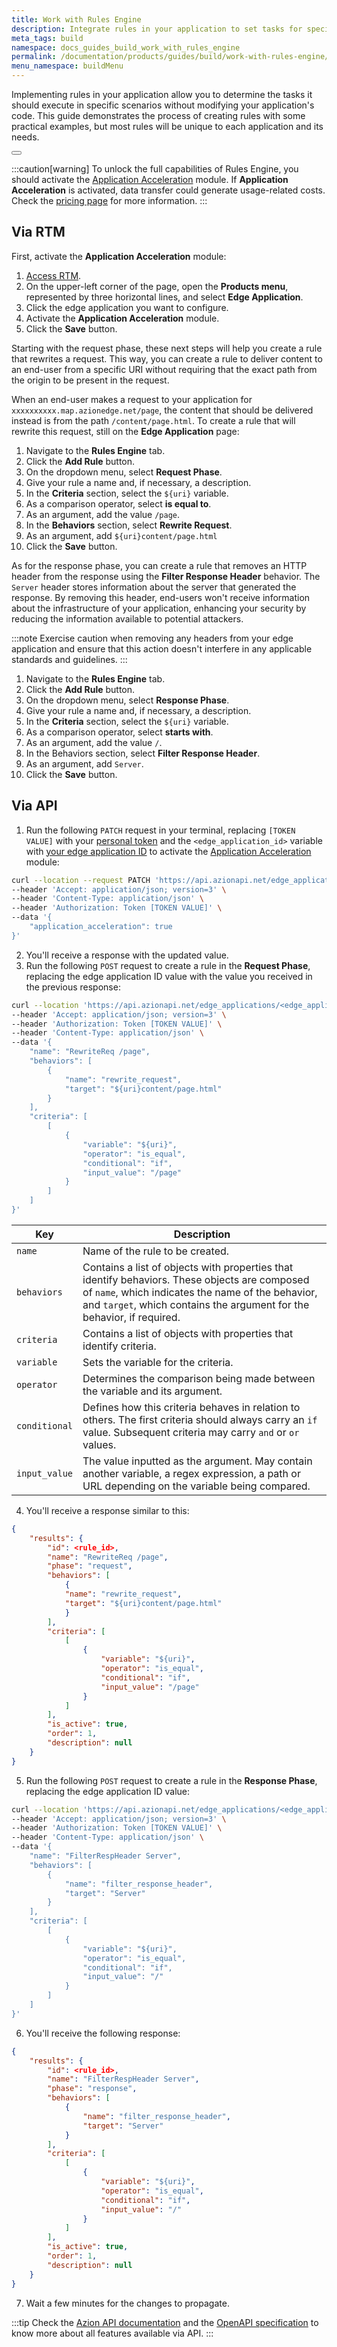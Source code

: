 ```yaml
---
title: Work with Rules Engine
description: Integrate rules in your application to set tasks for specific scenarios without changing your existing code. 
meta_tags: build
namespace: docs_guides_build_work_with_rules_engine
permalink: /documentation/products/guides/build/work-with-rules-engine/
menu_namespace: buildMenu
---
```



Implementing rules in your application allow you to determine the tasks it should execute in specific scenarios without modifying your application's code. This guide demonstrates the process of creating rules with some practical examples, but most rules will be unique to each application and its needs.

<Button href="/en/documentation/products/edge-application/rules-engine/" variant="secondary" text="Go to Rules Engine documentation"></Button>

:::caution[warning]
To unlock the full capabilities of Rules Engine, you should activate the [Application Acceleration](/en/documentation/products/edge-application/application-acceleration/) module. If **Application Acceleration** is activated, data transfer could generate usage-related costs. Check the [pricing page](https://www.azion.com/en/pricing/) for more information.
:::

## Via RTM

First, activate the **Application Acceleration** module:

1. [Access RTM](https://manager.azion.com).
2. On the upper-left corner of the page, open the **Products menu**, represented by three horizontal lines, and select **Edge Application**.
3. Click the edge application you want to configure. 
4. Activate the **Application Acceleration** module.
5. Click the **Save** button.

Starting with the request phase, these next steps will help you create a rule that rewrites a request. This way, you can create a rule to deliver content to an end-user from a specific URI without requiring that the exact path from the origin to be present in the request.

When an end-user makes a request to your application for `xxxxxxxxxx.map.azionedge.net/page`, the content that should be delivered instead is from the path `/content/page.html`. To create a rule that will rewrite this request, still on the **Edge Application** page:

1. Navigate to the **Rules Engine** tab.
2. Click the **Add Rule** button.
3. On the dropdown menu, select **Request Phase**.
4. Give your rule a name and, if necessary, a description.
5. In the **Criteria** section, select the `${uri}` variable.
6. As a comparison operator, select **is equal to**.
7. As an argument, add the value `/page`.
8. In the **Behaviors** section, select **Rewrite Request**.
9. As an argument, add `${uri}content/page.html`
10. Click the **Save** button.

As for the response phase, you can create a rule that removes an HTTP header from the response using the **Filter Response Header** behavior. The `Server` header stores information about the server that generated the response. By removing this header, end-users won't receive information about the infrastructure of your application, enhancing your security by reducing the information available to potential attackers.

:::note
Exercise caution when removing any headers from your edge application and ensure that this action doesn't interfere in any applicable standards and guidelines.
:::

1. Navigate to the **Rules Engine** tab.
2. Click the **Add Rule** button.
3. On the dropdown menu, select **Response Phase**.
4. Give your rule a name and, if necessary, a description.
5. In the **Criteria** section, select the `${uri}` variable.
6. As a comparison operator, select **starts with**.
7. As an argument, add the value `/`.
8. In the Behaviors section, select **Filter Response Header**.
9. As an argument, add `Server`.
10. Click the **Save** button.

## Via API

1. Run the following `PATCH` request in your terminal, replacing `[TOKEN VALUE]` with your [personal token](/en/documentation/products/guides/personal-tokens/) and the `<edge_application_id>` variable with [your edge application ID](/en/documentation/products/guides/build/configure-main-settings/) to activate the [Application Acceleration](/en/documentation/products/edge-application/application-acceleration/) module:

```bash
curl --location --request PATCH 'https://api.azionapi.net/edge_applications/<edge_application_id>' \
--header 'Accept: application/json; version=3' \
--header 'Content-Type: application/json' \
--header 'Authorization: Token [TOKEN VALUE]' \
--data '{
    "application_acceleration": true
}'
```

2. You'll receive a response with the updated value.
3. Run the following `POST` request to create a rule in the **Request Phase**, replacing the edge application ID value with the value you received in the previous response:

```bash
curl --location 'https://api.azionapi.net/edge_applications/<edge_application_id>/rules_engine/request/rules' \
--header 'Accept: application/json; version=3' \
--header 'Authorization: Token [TOKEN VALUE]' \
--header 'Content-Type: application/json' \
--data '{
    "name": "RewriteReq /page",
    "behaviors": [
        {
            "name": "rewrite_request",
            "target": "${uri}content/page.html"
        }
    ],
    "criteria": [
        [
            {
                "variable": "${uri}",
                "operator": "is_equal",
                "conditional": "if",
                "input_value": "/page"
            }
        ]
    ]
}'
```

  | Key | Description |
  | --- | --- |
  | `name` | Name of the rule to be created. |
  | `behaviors` | Contains a list of objects with properties that identify behaviors. These objects are composed of `name`, which indicates the name of the behavior, and `target`, which contains the argument for the behavior, if required. |
  | `criteria` | Contains a list of objects with properties that identify criteria.  |
  | `variable` | Sets the variable for the criteria. |
  | `operator` | Determines the comparison being made between the variable and its argument. |
  | `conditional` | Defines how this criteria behaves in relation to others. The first criteria should always carry an `if` value. Subsequent criteria may carry `and` or `or` values. |
  | `input_value` | The value inputted as the argument. May contain another variable, a regex expression, a path or URL depending on the variable being compared. |

4. You'll receive a response similar to this:

```json
{
    "results": {
        "id": <rule_id>,
        "name": "RewriteReq /page",
        "phase": "request",
        "behaviors": [
            {
            "name": "rewrite_request",
            "target": "${uri}content/page.html"
            }
        ],
        "criteria": [
            [
                {
                    "variable": "${uri}",
                    "operator": "is_equal",
                    "conditional": "if",
                    "input_value": "/page"
                }
            ]
        ],
        "is_active": true,
        "order": 1,
        "description": null
    }
}
```

5. Run the following `POST` request to create a rule in the **Response Phase**, replacing the edge application ID value:

```bash
curl --location 'https://api.azionapi.net/edge_applications/<edge_application_id>/rules_engine/response/rules' \
--header 'Accept: application/json; version=3' \
--header 'Authorization: Token [TOKEN VALUE]' \
--header 'Content-Type: application/json' \
--data '{
    "name": "FilterRespHeader Server",
    "behaviors": [
        {
            "name": "filter_response_header",
            "target": "Server"
        }
    ],
    "criteria": [
        [
            {
                "variable": "${uri}",
                "operator": "is_equal",
                "conditional": "if",
                "input_value": "/"
            }
        ]
    ]
}'
```

6. You'll receive the following response:

```json
{
    "results": {
        "id": <rule_id>,
        "name": "FilterRespHeader Server",
        "phase": "response",
        "behaviors": [
            {
                "name": "filter_response_header",
                "target": "Server"
            }
        ],
        "criteria": [
            [
                {
                    "variable": "${uri}",
                    "operator": "is_equal",
                    "conditional": "if",
                    "input_value": "/"
                }
            ]
        ],
        "is_active": true,
        "order": 1,
        "description": null
    }
}
```

7. Wait a few minutes for the changes to propagate.

:::tip
Check the [Azion API documentation](https://api.azion.com/) and the [OpenAPI specification](https://github.com/aziontech/azionapi-openapi/) to know more about all features available via API.
:::
